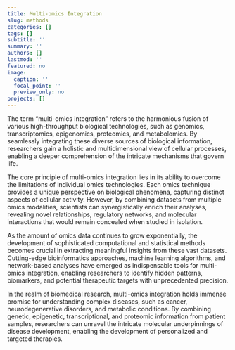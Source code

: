 ```yaml
---
title: Multi-omics Integration
slug: methods
categories: []
tags: []
subtitle: ''
summary: ''
authors: []
lastmod: ''
featured: no
image:
  caption: ''
  focal_point: ''
  preview_only: no
projects: []
---
```


The term "multi-omics integration" refers to the harmonious fusion of various high-throughput biological technologies, such as genomics, transcriptomics, epigenomics, proteomics, and metabolomics. By seamlessly integrating these diverse sources of biological information, researchers gain a holistic and multidimensional view of cellular processes, enabling a deeper comprehension of the intricate mechanisms that govern life.

The core principle of multi-omics integration lies in its ability to overcome the limitations of individual omics technologies. Each omics technique provides a unique perspective on biological phenomena, capturing distinct aspects of cellular activity. However, by combining datasets from multiple omics modalities, scientists can synergistically enrich their analyses, revealing novel relationships, regulatory networks, and molecular interactions that would remain concealed when studied in isolation.

As the amount of omics data continues to grow exponentially, the development of sophisticated computational and statistical methods becomes crucial in extracting meaningful insights from these vast datasets. Cutting-edge bioinformatics approaches, machine learning algorithms, and network-based analyses have emerged as indispensable tools for multi-omics integration, enabling researchers to identify hidden patterns, biomarkers, and potential therapeutic targets with unprecedented precision.

In the realm of biomedical research, multi-omics integration holds immense promise for understanding complex diseases, such as cancer, neurodegenerative disorders, and metabolic conditions. By combining genetic, epigenetic, transcriptional, and proteomic information from patient samples, researchers can unravel the intricate molecular underpinnings of disease development, enabling the development of personalized and targeted therapies.